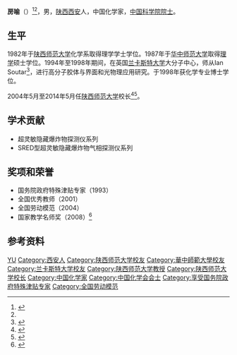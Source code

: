 {{學術研究工作者
| 姓名     = 房喻
| 圖像     = 
| 職務     = [[陕西师范大学|陕西师范大学]]原校长
| 時期     = 
| 性別     = 
| 國籍     = {{PRC}}
| 出生     =  {{birth date and age|1956|09|30}}
| 出生地點 = {{PRC}}[[陕西省|陕西省]][[西安市|西安市]]
| 逝世     = 
| 逝世地點 = 
| 職業     = 教师
| 政黨     = 中国共产党
| 研究領域 = 物理化学
| 機構     = [[陕西师范大学|陕西师范大学]]
| 學歷     = [[陕西师范大学|陕西师范大学]] <br/>[[华中师范大学|华中师范大学]]<br/>[[兰卡斯特大学|兰卡斯特大学]]
| 經歷     = 
| 作品     = 《化学资源开发与利用》<br/>《胶体和高分子科学中的荧光技术》<ref name="group">{{cite web |url=http://fang-lab.snnu.edu.cn/index.php/zh/contact-us3-2.html |title=房喻教授小组科研成果 |access-date=2013-12-11 |archive-url=https://web.archive.org/web/20131011081210/http://fang-lab.snnu.edu.cn/index.php/zh/contact-us3-2.html |archive-date=2013-10-11 |dead-url=yes }}</ref>
| 獎項     = 
| 受影響于 = Ian Soutar 
| 施影響於 = 
| 官方網站   =  http://fang-lab.snnu.edu.cn/index.php/zh/about-us.html
| 簽名     = 
}}

'''房喻'''（{{bd|1956年|9月30日}}）<ref>{{cite web|url=http://fang-lab.snnu.edu.cn/index.php/zh/news3/item/359-fang-lab.html|title=实验室成员为房老师过生日|access-date=2013-12-11|archive-url=https://web.archive.org/web/20130306142824/http://fang-lab.snnu.edu.cn/index.php/zh/news3/item/359-fang-lab.html|archive-date=2013-03-06|dead-url=yes}}</ref><ref name=":0"/>，男，[[陕西|陕西]][[西安|西安]]人，中国化学家，[[中国科学院院士|中国科学院院士]]。

== 生平 ==
1982年于[[陕西师范大学|陕西师范大学]]化学系取得理学学士学位。1987年于[[华中师范大学|华中师范大学]]取得[[理学|理学]]硕士学位。1994年至1998年期间，在英国[[兰卡斯特大学|兰卡斯特大学]]大分子中心，师从Ian Soutar<ref>{{cite web|url= http://fang-lab.snnu.edu.cn/index.php/en/papers/item/696-fang-lab.html|title= Chemically assembled monolayers of fluorophores as chemical sensing materials|access-date= 2014-12-04|archive-url= https://web.archive.org/web/20141208014016/http://fang-lab.snnu.edu.cn/index.php/en/papers/item/696-fang-lab.html|archive-date= 2014-12-08|dead-url= yes}}</ref>，进行高分子胶体与界面和光物理应用研究。于1998年获化学专业博士学位。

2004年5月至2014年5月任[[陕西师范大学|陕西师范大学]]校长<ref name=":0">{{cite web|url=http://www.snnu.edu.cn/about.php?cat_id=1128|title=历任领导|author=陕西师范大学|deadurl=yes|archiveurl=https://web.archive.org/web/20141205083811/http://www.snnu.edu.cn/about.php?cat_id=1128|archivedate=2014-12-05|df=}}</ref><ref>{{cite web|url=http://politics.people.com.cn/n/2014/0523/c1001-25056557.html|title=程光旭任陕西师范大学校长|author=人民网|accessdate=2014-05-23|archive-date=2014-05-24|archive-url=https://web.archive.org/web/20140524022611/http://politics.people.com.cn/n/2014/0523/c1001-25056557.html|dead-url=no}}</ref>。

== 学术贡献 ==
* 超灵敏隐藏爆炸物探测仪系列
* SRED型超灵敏隐藏爆炸物气相探测仪系列

== 奖项和荣誉 ==
* 国务院政府特殊津贴专家（1993）
* 全国优秀教师（2001）
* 全国劳动模范（2004）
* 国家教学名师奖（2008）<ref>{{cite web|url=http://fang-lab.snnu.edu.cn/index.php/zh/about-us.html|title=房喻教授简介|author=房喻教授研究组|access-date=2013-12-11|archive-url=https://web.archive.org/web/20131011081200/http://fang-lab.snnu.edu.cn/index.php/zh/about-us.html|archive-date=2013-10-11|dead-url=yes}}</ref>

==参考资料==
{{reflist}}

{{start box}}
{{succession box|[[赵世超|赵世超]]|[[程光旭|程光旭]]|[[陕西师范大学|陕西师范大学]]校长|2004年－2014年}}
{{end box}}

{{中国科学院化学部院士}}
{{中国化学会会士}}

{{Authority control}}
{{DEFAULTSORT: Fang房喻}}
[[Category:房姓|YU]]
[[Category:西安人|Category:西安人]]
[[Category:陕西师范大学校友|Category:陕西师范大学校友]]
[[Category:華中師範大學校友|Category:華中師範大學校友]]
[[Category:兰卡斯特大学校友|Category:兰卡斯特大学校友]]
[[Category:陕西师范大学教授|Category:陕西师范大学教授]]
[[Category:陕西师范大学校长|Category:陕西师范大学校长]]
[[Category:中国化学家|Category:中国化学家]]
[[Category:中国化学会会士|Category:中国化学会会士]]
[[Category:享受国务院政府特殊津贴专家|Category:享受国务院政府特殊津贴专家]]
[[Category:全国劳动模范|Category:全国劳动模范]]